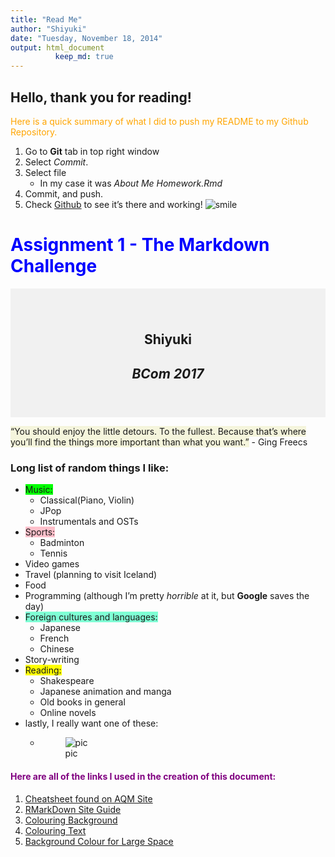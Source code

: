 ```yaml
---
title: "Read Me"
author: "Shiyuki"
date: "Tuesday, November 18, 2014"
output: html_document
          keep_md: true
---
```


Hello, thank you for reading! 
---
<span style="color:orange;">Here is a quick summary of what I did to push my README to my Github Repository.</span>

1. Go to **Git** tab in top right window
1. Select _Commit_.
1. Select file 
    - In my case it was _About Me Homework.Rmd_
1. Commit, and push.
1. Check [Github](github.com) to see it's there and working! 
![smile](http://a.deviantart.net/avatars/h/a/hardeeharhar1423.gif?11)

# <span style="color:blue;">Assignment 1 - The Markdown Challenge</span>
 
<div style="background-color:rgba(0, 0, 0, 0.0470588); text-align:center; vertical-align: middle; padding:40px 0;">
## **Shiyuki**

## _BCom 2017_
</div>

<span style="background-color:beige">“You should enjoy the little detours. To the fullest. Because that’s where you’ll find the things more important than what you want.”</span> - Ging Freecs

### Long list of random things I like:
+ <span style="background-color:lime">Music:</span>
    * Classical(Piano, Violin) 
    * JPop
    * Instrumentals and OSTs
+ <span style="background-color:pink">Sports:</span>
    * Badminton
    * Tennis
+ Video games
+ Travel (planning to visit Iceland)
+ Food
+ Programming (although I'm pretty _horrible_ at it, but **Google** saves the day)
+ <span style="background-color:aquamarine">Foreign cultures and languages:</span>
    * Japanese
    * French
    * Chinese
+ Story-writing
+ <span style="background-color:yellow">Reading:</span>
    * Shakespeare
    * Japanese animation and manga
    * Old books in general
    * Online novels
+ lastly, I really want one of these:
    * ![pic](http://www.chinchillachronicles.com/images/genetics_codominant_gene_pink_white.jpg)

####  <span style="color:purple;">Here are all of the links I used in the creation of this document:</span>
1. [Cheatsheet found on AQM Site](http://assemble.io/docs/Cheatsheet-Markdown.html)
1. [RMarkDown Site Guide](http://rmarkdown.rstudio.com/authoring_basics.html)
1. [Colouring Background](http://stackoverflow.com/questions/11509830/how-to-add-color-to-githubs-readme-md-file)
1. [Colouring Text](http://www.share-elm.com/sprout/546c33a6e4b00800031fedd3)
1. [Background Colour for Large Space](http://answers.squarespace.com/questions/33137/change-background-color-of-text-block)